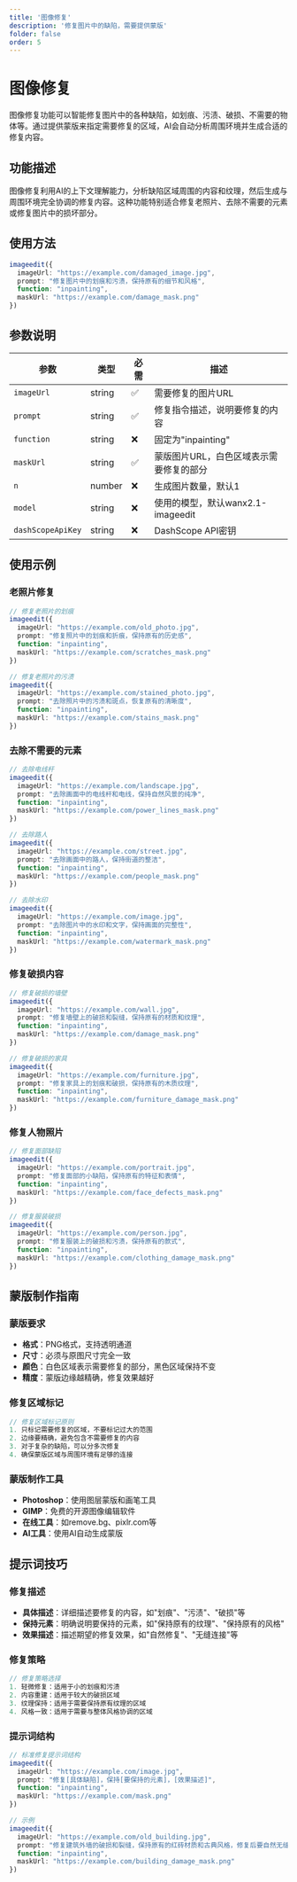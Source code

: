 ```yaml
---
title: '图像修复'
description: '修复图片中的缺陷，需要提供蒙版'
folder: false
order: 5
---
```


# 图像修复


图像修复功能可以智能修复图片中的各种缺陷，如划痕、污渍、破损、不需要的物体等。通过提供蒙版来指定需要修复的区域，AI会自动分析周围环境并生成合适的修复内容。

## 功能描述

图像修复利用AI的上下文理解能力，分析缺陷区域周围的内容和纹理，然后生成与周围环境完全协调的修复内容。这种功能特别适合修复老照片、去除不需要的元素或修复图片中的损坏部分。

## 使用方法

```typescript
imageedit({
  imageUrl: "https://example.com/damaged_image.jpg",
  prompt: "修复图片中的划痕和污渍，保持原有的细节和风格",
  function: "inpainting",
  maskUrl: "https://example.com/damage_mask.png"
})
```

## 参数说明

| 参数 | 类型 | 必需 | 描述 |
|------|------|------|------|
| `imageUrl` | string | ✅ | 需要修复的图片URL |
| `prompt` | string | ✅ | 修复指令描述，说明要修复的内容 |
| `function` | string | ❌ | 固定为"inpainting" |
| `maskUrl` | string | ✅ | 蒙版图片URL，白色区域表示需要修复的部分 |
| `n` | number | ❌ | 生成图片数量，默认1 |
| `model` | string | ❌ | 使用的模型，默认wanx2.1-imageedit |
| `dashScopeApiKey` | string | ❌ | DashScope API密钥 |

## 使用示例

### 老照片修复
```typescript
// 修复老照片的划痕
imageedit({
  imageUrl: "https://example.com/old_photo.jpg",
  prompt: "修复照片中的划痕和折痕，保持原有的历史感",
  function: "inpainting",
  maskUrl: "https://example.com/scratches_mask.png"
})

// 修复老照片的污渍
imageedit({
  imageUrl: "https://example.com/stained_photo.jpg",
  prompt: "去除照片中的污渍和斑点，恢复原有的清晰度",
  function: "inpainting",
  maskUrl: "https://example.com/stains_mask.png"
})
```

### 去除不需要的元素
```typescript
// 去除电线杆
imageedit({
  imageUrl: "https://example.com/landscape.jpg",
  prompt: "去除画面中的电线杆和电线，保持自然风景的纯净",
  function: "inpainting",
  maskUrl: "https://example.com/power_lines_mask.png"
})

// 去除路人
imageedit({
  imageUrl: "https://example.com/street.jpg",
  prompt: "去除画面中的路人，保持街道的整洁",
  function: "inpainting",
  maskUrl: "https://example.com/people_mask.png"
})

// 去除水印
imageedit({
  imageUrl: "https://example.com/image.jpg",
  prompt: "去除图片中的水印和文字，保持画面的完整性",
  function: "inpainting",
  maskUrl: "https://example.com/watermark_mask.png"
})
```

### 修复破损内容
```typescript
// 修复破损的墙壁
imageedit({
  imageUrl: "https://example.com/wall.jpg",
  prompt: "修复墙壁上的破损和裂缝，保持原有的材质和纹理",
  function: "inpainting",
  maskUrl: "https://example.com/damage_mask.png"
})

// 修复破损的家具
imageedit({
  imageUrl: "https://example.com/furniture.jpg",
  prompt: "修复家具上的划痕和破损，保持原有的木质纹理",
  function: "inpainting",
  maskUrl: "https://example.com/furniture_damage_mask.png"
})
```

### 修复人物照片
```typescript
// 修复面部缺陷
imageedit({
  imageUrl: "https://example.com/portrait.jpg",
  prompt: "修复面部的小缺陷，保持原有的特征和表情",
  function: "inpainting",
  maskUrl: "https://example.com/face_defects_mask.png"
})

// 修复服装破损
imageedit({
  imageUrl: "https://example.com/person.jpg",
  prompt: "修复服装上的破损和污渍，保持原有的款式",
  function: "inpainting",
  maskUrl: "https://example.com/clothing_damage_mask.png"
})
```

## 蒙版制作指南

### 蒙版要求
- **格式**：PNG格式，支持透明通道
- **尺寸**：必须与原图尺寸完全一致
- **颜色**：白色区域表示需要修复的部分，黑色区域保持不变
- **精度**：蒙版边缘越精确，修复效果越好

### 修复区域标记
```typescript
// 修复区域标记原则
1. 只标记需要修复的区域，不要标记过大的范围
2. 边缘要精确，避免包含不需要修复的内容
3. 对于复杂的缺陷，可以分多次修复
4. 确保蒙版区域与周围环境有足够的连接
```

### 蒙版制作工具
- **Photoshop**：使用图层蒙版和画笔工具
- **GIMP**：免费的开源图像编辑软件
- **在线工具**：如remove.bg、pixlr.com等
- **AI工具**：使用AI自动生成蒙版

## 提示词技巧

### 修复描述
- **具体描述**：详细描述要修复的内容，如"划痕"、"污渍"、"破损"等
- **保持元素**：明确说明要保持的元素，如"保持原有的纹理"、"保持原有的风格"
- **效果描述**：描述期望的修复效果，如"自然修复"、"无缝连接"等

### 修复策略
```typescript
// 修复策略选择
1. 轻微修复：适用于小的划痕和污渍
2. 内容重建：适用于较大的破损区域
3. 纹理保持：适用于需要保持原有纹理的区域
4. 风格一致：适用于需要与整体风格协调的区域
```

### 提示词结构
```typescript
// 标准修复提示词结构
imageedit({
  imageUrl: "https://example.com/image.jpg",
  prompt: "修复[具体缺陷]，保持[要保持的元素]，[效果描述]",
  function: "inpainting",
  maskUrl: "https://example.com/mask.png"
})

// 示例
imageedit({
  imageUrl: "https://example.com/old_building.jpg",
  prompt: "修复建筑外墙的破损和裂缝，保持原有的红砖材质和古典风格，修复后要自然无缝",
  function: "inpainting",
  maskUrl: "https://example.com/building_damage_mask.png"
})
```